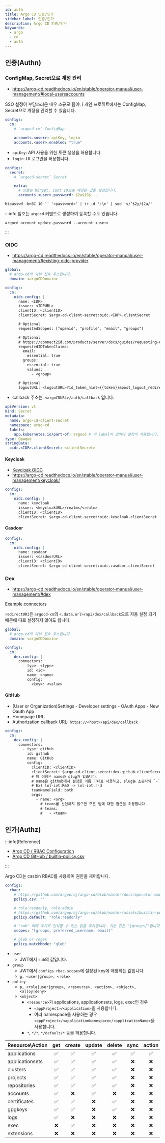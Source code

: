 ```yaml
---
id: auth
title: Argo CD 인증/인가
sidebar_label: 인증/인가
description: Argo CD 인증/인가
keywords:
  - argo
  - cd
  - auth
---
```


## 인증(Authn)

### ConfigMap, Secret으로 계정 관리

- https://argo-cd.readthedocs.io/en/stable/operator-manual/user-management/#local-usersaccounts

SSO 설정이 부담스러운 매우 소규모 팀이나 개인 프로젝트에서는 ConfigMap, Secret으로 계정을 관리할 수 있습니다.

```yaml title="argo-cd-values.yaml"
configs:
  cm:
    # `argocd-cm` ConfigMap

    accounts.<user>: apiKey, login
    accounts.<user>.enabled: "true"
```

- `apiKey`: API 사용을 위한 토큰 생성을 허용합니다.
- `login`: UI 로그인을 허용합니다.

```yaml title="argo-cd-values.yaml"
configs:
  secret:
    # `argocd-secret` Secret

    extra:
      # 암호는 bcrypt, cost 10으로 해싱된 값을 설정합니다.
      accounts.<user>.password: $2a$10$...
```

```shell
htpasswd -bnBC 10 '' '<password>' | tr -d ':\n' | sed 's/^$2y/$2a/'
```

:::info
암호는 `argocd` 커맨드로 생성하여 등록할 수도 있습니다.

```shell
argocd account update-password --account <user>
```

:::

### OIDC

- https://argo-cd.readthedocs.io/en/stable/operator-manual/user-management/#existing-oidc-provider

```yaml title="argo-cd-values.yaml"
global:
  # argo-cd의 외부 접속 주소입니다.
  domain: <argoCDDomain>

configs:
  cm:
    oidc.config: |
      name: <IDP>
      issuer: <IDPURL>
      clientID: <clientID>
      clientSecret: $argo-cd-client-secret:oidc.<IDP>.clientSecret

      # Optional
      requestedScopes: ["openid", "profile", "email", "groups"]

      # Optional
      # https://connect2id.com/products/server/docs/guides/requesting-openid-claims#claims-parameter
      requestedIDTokenClaims:
        email:
          essential: true
        groups:
          essential: true
          values:
            - <group>

      # Optional
      logoutURL: <logoutURL>?id_token_hint={{token}}&post_logout_redirect_uri={{logoutRedirectURL}}
```

- callback 주소는: `<argoCDURL>/auth/callback` 입니다.

```yaml
apiVersion: v1
kind: Secret
metadata:
  name: argo-cd-client-secret
  namespace: argo-cd
  labels:
    app.kubernetes.io/part-of: argocd # 이 label이 있어야 설정이 적용됩니다.
type: Opaque
stringData:
  oidc.<IDP>.clientSecret: <clientSecret>
```

#### Keycloak

- [Keycloak OIDC](/docs/mlops/mlops/auth/keycloak/openid-connect)
- https://argo-cd.readthedocs.io/en/stable/operator-manual/user-management/keycloak/

```yaml title="argo-cd-values.yaml"
configs:
  cm:
    oidc.config: |
      name: keycloak
      issuer: <keycloakURL>/realms/<realm>
      clientID: <clientID>
      clientSecret: $argo-cd-client-secret:oidc.keycloak.clientSecret
```

#### Casdoor

```yaml title="argo-cd-values.yaml"
configs:
  cm:
    oidc.config: |
      name: casdoor
      issuer: <casdoorURL>
      clientID: <clientID>
      clientSecret: $argo-cd-client-secret:oidc.casdoor.clientSecret
```

### Dex

- https://argo-cd.readthedocs.io/en/stable/operator-manual/user-management/#dex

[Example connectors](https://github.com/dexidp/website/tree/main/content/docs/connectors)

`redirectURI`은 `argocd-cm`의 `<.data.url>/api/dex/callback`으로 자동 설정 되기 때문에 따로 설정하지 않아도 됩니다.

```yaml title="argo-cd-values.yaml"
global:
  # argo-cd의 외부 접속 주소입니다.
  domain: <argoCDDomain>

configs:
  cm:
    dex.config: |
      connectors:
        - type: <type>
          id: <id>
          name: <name>
          config:
            <key>: <value>
```

#### GitHub

- (User or Organization)Settings - Developer settings - OAuth Apps - New Oauth App
- Homepage URL:
- Authorization callback URL: `https://<host>/api/dex/callback`

```yaml title="argo-cd-values.yaml"
configs:
  cm:
    dex.config: |
      connectors:
        - type: github
          id: github
          name: GitHub
          config:
            clientID: <clientID>
            clientSecret: $argo-cd-client-secret:dex.github.clientSecret
            # 팀 이름은 name과 slug가 있습니다.
            # name은 github에서 설정한 이름 그대로 사용하고, slug는 소문자와 `-`만으로 변환된 이름입니다.
            # Ex) lol-iot:R&D -> lol-iot:r-d
            teamNameField: both
            orgs:
              - name: <org>
                # teams를 선언하지 않으면 모든 팀에 대한 접근을 허용합니다.
                # teams:
                #   - <team>
```

## 인가(Authz)

:::info[Reference]

- [Argo CD / RBAC Configuration](https://argo-cd.readthedocs.io/en/stable/operator-manual/rbac/)
- [Argo CD GitHub / builtin-poilicy.csv](https://github.com/argoproj/argo-cd/blob/master/assets/builtin-policy.csv)

:::

Argo CD는 casbin RBAC를 사용하여 권한을 제어합니다.

```yaml title="argo-cd-values.yaml"
configs:
  rbac:
    # https://github.com/argoproj/argo-cd/blob/master/docs/operator-manual/rbac.md
    policy.csv: ""

    # role:readonly, role:admin
    # https://github.com/argoproj/argo-cd/blob/master/assets/builtin-policy.csv
    policy.default: "role:readonly"

    # "sub" 외에 추가로 인식할 수 있는 값을 추가합니다. 기본 값은 "[groups]"입니다.
    scopes: "[groups, preferred_username, email]"

    # glob or regex
    policy.matchMode: "glob"
```

- `user`
  - JWT에서 `sub`의 값입니다.
- `group`
  - JWT에서 `configs.rbac.scopes`에 설정된 key에 매칭되는 값입니다.
  - `g, <user|group>, <role>`
- `policy`
  - `p, <role|user|group>, <resource>, <action>, <object>, <alloy|deny>`
  - `<object>`
    - `<resource>`가 applications, applicationsets, logs, exec인 경우
      - `<appProject>/<application>`을 사용합니다.
      - 여러 namespace를 사용하는 경우 `<appProject>/<applicationNamespace>/<applicationName>`을 사용합니다.
    - `*`, `*/*`, `*/default/*` 등을 허용합니다.

| Resource\Action | get | create | update | delete | sync | action | override | invoke |
| --------------- | :-: | :----: | :----: | :----: | :--: | :----: | :------: | :----: |
| applications    | ✅  |   ✅   |   ✅   |   ✅   |  ✅  |   ✅   |    ✅    |   ❌   |
| applicationsets | ✅  |   ✅   |   ✅   |   ✅   |  ❌  |   ❌   |    ❌    |   ❌   |
| clusters        | ✅  |   ✅   |   ✅   |   ✅   |  ❌  |   ❌   |    ❌    |   ❌   |
| projects        | ✅  |   ✅   |   ✅   |   ✅   |  ❌  |   ❌   |    ❌    |   ❌   |
| repositories    | ✅  |   ✅   |   ✅   |   ✅   |  ❌  |   ❌   |    ❌    |   ❌   |
| accounts        | ✅  |   ❌   |   ✅   |   ❌   |  ❌  |   ❌   |    ❌    |   ❌   |
| certificates    | ✅  |   ✅   |   ❌   |   ✅   |  ❌  |   ❌   |    ❌    |   ❌   |
| gpgkeys         | ✅  |   ✅   |   ❌   |   ✅   |  ❌  |   ❌   |    ❌    |   ❌   |
| logs            | ✅  |   ❌   |   ❌   |   ❌   |  ❌  |   ❌   |    ❌    |   ❌   |
| exec            | ❌  |   ✅   |   ❌   |   ❌   |  ❌  |   ❌   |    ❌    |   ❌   |
| extensions      | ❌  |   ❌   |   ❌   |   ❌   |  ❌  |   ❌   |    ❌    |   ✅   |
